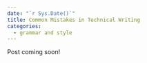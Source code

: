 ```yaml
---
date: "`r Sys.Date()`"
title: Common Mistakes in Technical Writing
categories:
  - grammar and style
---
```


Post coming soon!